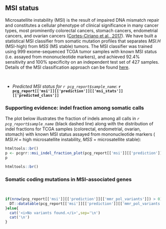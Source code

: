 ## MSI status

Microsatellite instability (MSI) is the result of impaired DNA mismatch repair and constitutes a cellular phenotype of clinical significance in many cancer types, most prominently colorectal cancers, stomach cancers, endometrial cancers, and ovarian cancers ([Cortes-Ciriano et al., 2017](https://www.ncbi.nlm.nih.gov/pubmed/28585546)). We have built a statistical MSI classifier from somatic mutation profiles that separates _MSI.H_ (MSI-high) from _MSS_ (MS stable) tumors. The MSI classifier was trained using 999 exome-sequenced TCGA tumor samples with known MSI status (i.e. assayed from mononucleotide markers), and achieved 92.4% sensitivity and 100% specificity on an independent test set of 427 samples. Details of the MSI classification approach can be found <a href="http://rpubs.com/sigven/msi" target="_blank">here</a>.

<br>

* _Predicted MSI status for `r pcg_report$sample_name`_: __`r pcg_report[['msi']][['prediction']][['msi_stats']][['predicted_class']]`__

### Supporting evidence: indel fraction among somatic calls

The plot below illustrates the fraction of indels among all calls in _`r pcg_report$sample_name`_ (black dashed line) along with the distribution of indel fractions for TCGA samples (colorectal, endometrial, ovarian, stomach) with known MSI status assayed from mononucleotide markers ( _MSI.H_ = high microsatellite instability, _MSS_ = microsatellite stable):

```r
htmltools::br()
p <- pcgrr::msi_indel_fraction_plot(pcg_report[['msi']][['prediction']][['tcga_dataset']], pcg_report[['msi']][['prediction']][['msi_stats']][['fracIndels']])
p

htmltools::br()
```


### Somatic coding mutations in MSI-associated genes

<br>
```r
if(nrow(pcg_report[['msi']][['prediction']][['mmr_pol_variants']]) > 0){
  DT::datatable(pcg_report[['msi']][['prediction']][['mmr_pol_variants']], escape=F,extensions=c("Buttons","Responsive"), width = "100%",options=list(buttons = c('csv','excel'),dom = 'Bfrtip'))
}else{
  cat('<i>No variants found.</i>',sep='\n')
  cat('\n')
}
```
<br><br>
